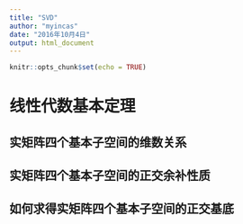 ```yaml
---
title: "SVD"
author: "myincas"
date: "2016年10月4日"
output: html_document
---
```


```r
knitr::opts_chunk$set(echo = TRUE)
```

# 线性代数基本定理  

## 实矩阵四个基本子空间的维数关系

## 实矩阵四个基本子空间的正交余补性质

## 如何求得实矩阵四个基本子空间的正交基底



